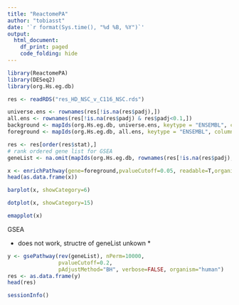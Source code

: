 ```yaml
---
title: "ReactomePA"
author: "tobiasst"
date: '`r format(Sys.time(), "%d %B, %Y")`'
output:
  html_document:
    df_print: paged
    code_folding: hide
---
```



```r
library(ReactomePA)
library(DESeq2)
library(org.Hs.eg.db)
```

```r
res <- readRDS("res_HD_NSC_v_C116_NSC.rds")

universe.ens <- rownames(res[!is.na(res$padj),])
all.ens <- rownames(res[!is.na(res$padj) & res$padj<0.1,])
background <- mapIds(org.Hs.eg.db, universe.ens, keytype = "ENSEMBL", column = "ENTREZID", multiVals = "first")
foreground <- mapIds(org.Hs.eg.db, all.ens, keytype = "ENSEMBL", column = "ENTREZID", multiVals = "first")

res <- res[order(res$stat),]
# rank ordered gene list for GSEA
geneList <- na.omit(mapIds(org.Hs.eg.db, rownames(res[!is.na(res$padj),]), keytype = "ENSEMBL", column = "ENTREZID", multiVals = "first"))
```

```r
x <- enrichPathway(gene=foreground,pvalueCutoff=0.05, readable=T,organism = "human",universe=background)
head(as.data.frame(x))
```
```r
barplot(x, showCategory=6)
```

```r
dotplot(x, showCategory=15)
```
```r
emapplot(x)
```

GSEA

* does not work, structre of geneList unkown * 

```r
y <- gsePathway(rev(geneList), nPerm=10000,
                pvalueCutoff=0.2,
                pAdjustMethod="BH", verbose=FALSE, organism="human")
res <- as.data.frame(y)
head(res)
```


```r
sessionInfo()
```

